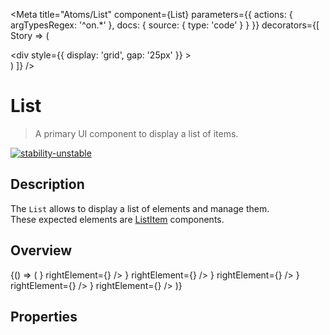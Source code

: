 
<Meta
  title="Atoms/List"
  component={List}
  parameters={{
    actions: { argTypesRegex: '^on.*' },
    docs: {
      source: {
        type: 'code'
      }
    }
  }}
  decorators={[
    Story => (
      <ThemeProvider>
        <div className="component-story-main">
          <ThemeSwitcher />
          <div
            style={{
              display: 'grid',
              gap: '25px'
            }}
          >
            <Story />
          </div>
        </div>
      </ThemeProvider>
    )
  ]}
/>

# List

> A primary UI component to display a list of items.

[![stability-unstable](https://img.shields.io/badge/stability-unstable-yellow.svg)](https://github.com/emersion/stability-badges#unstable)

## Description

The `List` allows to display a list of elements and manage them.  
These expected elements are [ListItem](/docs/atoms-listitem--overview) components.

## Overview

<Story name="Overview">
  {() => (
    <List>
      <ListItem
        title="Item 1"
        description="Description 1"
        leftElement={<Icon name="wallet" invert />}
        rightElement={<Icon name="close" invert />}
      />
      <ListItem
        title="Item 2"
        description="Description 2"
        leftElement={<Icon name="wallet" invert />}
        rightElement={<Icon name="close" invert />}
      />
      <ListItem
        title="Item 3"
        description="Description 3"
        leftElement={<Icon name="wallet" invert />}
        rightElement={<Icon name="close" invert />}
      />
      <ListItem
        title="Item 4"
        description="Description 4"
        leftElement={<Icon name="wallet" invert />}
        rightElement={<Icon name="close" invert />}
      />
      <ListItem
        title="Item 5"
        description="Description 5"
        leftElement={<Icon name="wallet" invert />}
        rightElement={<Icon name="close" invert />}
      />
    </List>
  )}
</Story>

## Properties

<ArgsTable story="Overview" />
